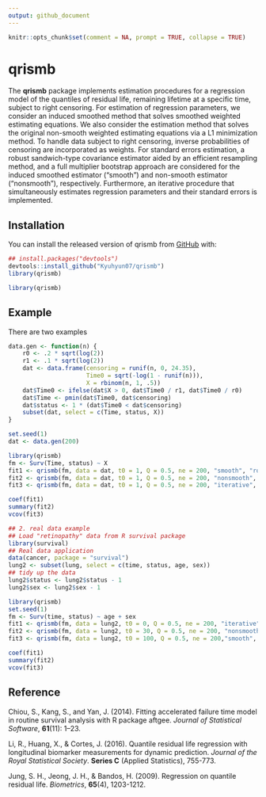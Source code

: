 ```yaml
---
output: github_document
---
```


<!-- README.md is generated from README.Rmd. Please edit that file -->

```r
knitr::opts_chunk$set(comment = NA, prompt = TRUE, collapse = TRUE)
```
# qrismb

<!-- badges: start -->
<!-- badges: end -->

The __qrismb__ package implements estimation procedures for a regression model of the quantiles of residual life, remaining lifetime at a specific time, subject to right censoring. For estimation of regression parameters, we consider an induced smoothed method that solves smoothed weighted estimating equations. We also consider the estimation method that solves the original non-smooth weighted estimating equations via a L1 minimization method. To handle data subject to right censoring, inverse probabilities of censoring are incorporated as weights. For standard errors estimation, a robust sandwich-type covariance estimator aided by an efficient resampling method, and a full multiplier bootstrap approach are considered for the induced smoothed estimator (“smooth”) and non-smooth estimator (“nonsmooth”), respectively. Furthermore, an iterative procedure that simultaneously estimates regression parameters and their standard errors is implemented.


## Installation

You can install the released version of qrismb from [GitHub](https://github.com/Kyuhyun07/qrismb) with:

```r
## install.packages("devtools")
devtools::install_github("Kyuhyun07/qrismb")
library(qrismb)
```

```r
library(qrismb)
```


## Example

There are two examples

```r
data.gen <- function(n) {
    r0 <- .2 * sqrt(log(2))
    r1 <- .1 * sqrt(log(2))
    dat <- data.frame(censoring = runif(n, 0, 24.35),
                      Time0 = sqrt(-log(1 - runif(n))),
                      X = rbinom(n, 1, .5))
    dat$Time0 <- ifelse(dat$X > 0, dat$Time0 / r1, dat$Time0 / r0)
    dat$Time <- pmin(dat$Time0, dat$censoring)
    dat$status <- 1 * (dat$Time0 < dat$censoring)
    subset(dat, select = c(Time, status, X))
}

set.seed(1)
dat <- data.gen(200)

library(qrismb)
fm <- Surv(Time, status) ~ X
fit1 <- qrismb(fm, data = dat, t0 = 1, Q = 0.5, ne = 200, "smooth", "rq")
fit2 <- qrismb(fm, data = dat, t0 = 1, Q = 0.5, ne = 200, "nonsmooth", "noeffect")
fit3 <- qrismb(fm, data = dat, t0 = 1, Q = 0.5, ne = 200, "iterative", c(2,1))

coef(fit1)
summary(fit2)
vcov(fit3)
```

```r
## 2. real data example
## Load "retinopathy" data from R survival package
library(survival)
## Real data application
data(cancer, package = "survival")
lung2 <- subset(lung, select = c(time, status, age, sex))
## tidy up the data
lung2$status <- lung2$status - 1
lung2$sex <- lung2$sex - 1

library(qrismb)
set.seed(1)
fm <- Surv(time, status) ~ age + sex
fit1 <- qrismb(fm, data = lung2, t0 = 0, Q = 0.5, ne = 200, "iterative")
fit2 <- qrismb(fm, data = lung2, t0 = 30, Q = 0.5, ne = 200, "nonsmooth", c(1,0,1))
fit3 <- qrismb(fm, data = lung2, t0 = 100, Q = 0.5, ne = 200,"smooth", "noeffect")

coef(fit1)
summary(fit2)
vcov(fit3)
```

## Reference 
Chiou, S., Kang, S., and Yan, J. (2014).  Fitting accelerated failure time model in routine survival analysis with R package aftgee. 
*Journal of Statistical Software*, **61**(11): 1--23. 

Li, R., Huang, X., & Cortes, J. (2016). Quantile residual life regression with longitudinal biomarker measurements for dynamic prediction. *Journal of the Royal Statistical Society*. **Series C** (Applied Statistics), 755-773.

Jung, S. H., Jeong, J. H., & Bandos, H. (2009). Regression on quantile residual life. *Biometrics*, **65**(4), 1203-1212.

